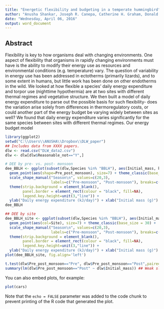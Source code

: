 ```yaml
---
title: "Energetic flexibility and budgeting in a temperate hummingbird"
author: "Anusha Shankar, Joseph R. Canepa, Catherine H. Graham, Donald R. Powers"
date: "Wednesday, April 06, 2016"
output: word_document
---
```


## Abstract
Flexibility is key to how organisms deal with changing environments. One aspect of flexibility that organisms in rapidly changing environments must have is the ability to modify their energy use as resources and environmental conditions (e.g. temperature) vary. The question of variability in energy use has been addressed in ectotherms (primarily lizards), and to some extent in humans, but little work has been done on other endotherms in the wild. We looked at how flexible a species' daily energy expenditure and torpor use (nighttime hypothermia) are at two sites with different thermal regimes and vegetative structure. We then built a model of daily energy expenditure to parse out the possible basis for such flexibility- does the variation arise solely from differences in thermoregulatory costs, or could another part of the energy budget be varying widely between sites as well? We found that daily energy expenditure varies significantly for the same species between sites with different thermal regimes. Our energy budget model 



```r
library(ggplot2)
setwd("C:\\Users\\ANUSHA\\Dropbox\\DLW_paper")
## Includes data from XXXX papers.
dlw <- read.csv("DLW_data2.csv")
dlw <- dlw[dlw$Reasonable_not=="Y",]

# DEE by pre- vs. post- monsoon
dee_BBLH <- ggplot(subset(dlw,Species %in% "BBLH"), aes(Initial_mass, kJ_day)) + 
  geom_point(aes(shape=Pre_post_monsoon), size=7) + theme_classic(base_size = 30) + 
  scale_shape_manual("Season\n", values=c(20,3), 
                     labels=c("Pre-monsoon", "Post-monsoon"), breaks=c("Pre", "Post")) + 
  theme(strip.background = element_blank(),
        panel.border = element_rect(colour = "black", fill=NA),
        legend.key.height=unit(3,"line")) + 
  ylab("Daily energy expenditure (kJ/day)") + xlab("Initial mass (g)")
dee_BBLH

## DEE by site
dee_BBLH_site <- ggplot(subset(dlw,Species %in% "BBLH"), aes(Initial_mass, kJ_day)) + 
  geom_point(aes(col=Site), size=7) + theme_classic(base_size = 30) + 
  scale_shape_manual("Season\n", values=c(20,3), 
                     labels=c("Pre-monsoon", "Post-monsoon"), breaks=c("Pre", "Post")) + 
  theme(strip.background = element_blank(),
        panel.border = element_rect(colour = "black", fill=NA),
        legend.key.height=unit(3,"line")) + 
  ylab("Daily energy expenditure (kJ/day)") + xlab("Initial mass (g)")
plot(dee_BBLH_site, fig.align='left')

t.test(dlw$Pre_post_monsoon=="Pre", dlw$Pre_post_monsoon=="Post",paired = F) ## Not significant
summary(lm(dlw$Pre_post_monsoon=="Post" ~ dlw$Initial_mass)) ## Weak slope even for Pre-monsoon

```

You can also embed plots, for example:

```r
plot(cars)
```

Note that the `echo = FALSE` parameter was added to the code chunk to prevent printing of the R code that generated the plot.
